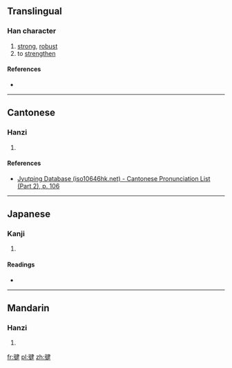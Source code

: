 ==Translingual==

===Han character===
{{Han char|rn=60|rad=彳|as=08|sn=11|four=|canj=竹人弓大手 (HONKQ)|ids=⿰[[彳]][[建]]}}

# [[strong]], [[robust]]
# to [[strengthen]]

====References====
* {{Han ref|kx=0370.051|hdz=20831.120|uh=5FA4|ud=24484}}

----

==Cantonese==

===Hanzi===
{{yue-hanzi|jyut=[[gin6]]|y=gin6}}

# {{defn|lang=yue|sort=彳08}}

====References====
* [http://www.iso10646hk.net/jp/document/download.jsp Jyutping Database (iso10646hk.net) - Cantonese Pronunciation List (Part 2), p. 106]

----

==Japanese==

===Kanji===
{{ja-kanji|grade=|rs=彳08}}

# {{defn|lang=ja|sort=彳08}}

====Readings====
* {{ja-readings|on=|kun=[[たけし]] (takeshi), [[けん]] (ken)}}

----

==Mandarin==

===Hanzi===
{{cmn-hanzi|pin=[[jiàn]] ([[jian4]])|wg=chien<sup>4</sup>}}

# {{defn|lang=cmn|sort=彳08}}

[[fr:徤]]
[[pl:徤]]
[[zh:徤]]